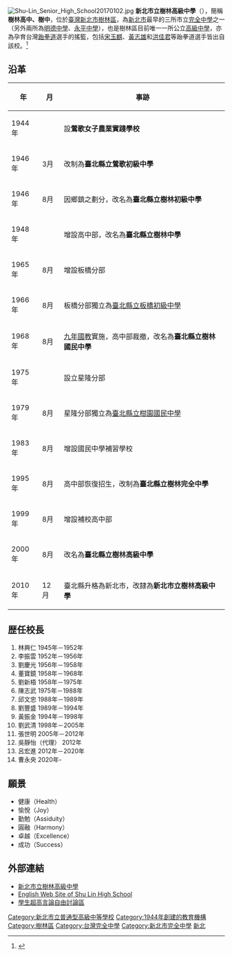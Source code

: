 {{Infobox School
| name = 新北市立樹林高級中學
| other_name = New Taipei Municipal Shulin Senior High School
| image = New Taipei Municipal Shulin Senior High School 20160205.jpg
| established = 1944年 鶯歌女子農業實踐學校
| type = 市立完全中學
| district = [[新北市|新北市]][[樹林區|樹林區]]
| grades = 國一至高三
| principal = 曹永央
| staff = 290人
| students = 4,323人
| athletics = [[手球|手球]]<br>[[跆拳道|跆拳道]]
| magazine = 小太陽輔導刊物<br>伴我成長月刊
| address = {{flagicon|TWN}}[[新北市|新北市]][[樹林區|樹林區]]中華路8號
| number = +886-2-8685-2011
| fax = +886-2-8685-4261
| website = [http://www.slsh.ntpc.edu.tw/ www.slsh.ntpc.edu.tw]
| coordinates = {{Coord|24.983201|121.422804|display=inline,title}}
| pushpin_map = Taiwan NewTaipei
| logo = File:新北市立樹林高級中學校徽.png
}}
[[File:Shu-Lin_Senior_High_School20170102.jpg|thumb]]
'''新北市立樹林高級中學'''（{{Lang-en|New Taipei Municipal Shulin Senior High School}}），簡稱'''樹林高中、樹中'''，位於[[臺灣|臺灣]][[新北市|新北市]][[樹林區|樹林區]]，為[[新北市|新北市]]最早的三所市立[[完全中學|完全中學]]之一（另外兩所為[[新北市立明德高級中學|明德中學]]、[[新北市立永平高級中學|永平中學]]），也是樹林區目前唯一一所公立[[高級中學|高級中學]]，亦為孕育台灣[[跆拳道|跆拳道]]選手的搖籃，包括[[宋玉麒|宋玉麒]]、[[黃志雄|黃志雄]]和[[洪佳君|洪佳君]]等跆拳道選手皆出自該校。<ref>{{cite news|language=zh|2=|url=https://sports.ltn.com.tw/news/breakingnews/120004|title=奧運跆拳搖籃 「樹林中學跆拳館」|publisher=自由時報|date=2008-08-24|accessdate=2020-12-11|archive-date=2021-01-24|archive-url=https://web.archive.org/web/20210124123125/https://sports.ltn.com.tw/news/breakingnews/120004|dead-url=no}}</ref>

==沿革==
{|class="wikitable" cellspacing="0"
!年||月||事跡
|-
|1944年||||設'''鶯歌女子農業實踐學校'''
|-
|1946年||3月||改制為'''臺北縣立鶯歌初級中學'''
|-
|1946年||8月||因鄉鎮之劃分，改名為'''臺北縣立樹林初級中學'''
|-
|1948年||||增設高中部，改名為'''臺北縣立樹林中學'''
|-
|1965年||8月||增設板橋分部
|-
|1966年||8月||板橋分部獨立為[[新北市立板橋國民中學|臺北縣立板橋初級中學]]
|-
|1968年||8月||[[九年國教|九年國教]]實施，高中部裁撤，改名為'''臺北縣立樹林國民中學'''
|-
|1975年||||設立星隆分部
|-
|1979年||8月||星隆分部獨立為[[新北市立柑園國民中學|臺北縣立柑園國民中學]]
|-
|1983年||8月||增設國民中學補習學校
|-
|1995年||8月||高中部恢復招生，改制為'''臺北縣立樹林完全中學'''
|-
|1999年||8月||增設補校高中部
|-
|2000年||8月||改名為'''臺北縣立樹林高級中學'''
|-
|2010年||12月||臺北縣升格為新北市，改隸為'''新北市立樹林高級中學'''
|}

== 歴任校長 ==     
# 林興仁 1945年－1952年
# 李振雲 1952年－1956年
# 劉慶光 1956年－1958年
# 董寶鏡 1958年－1968年
# 劉新梧 1958年－1975年
# 陳志武 1975年－1988年
# 邱文忠 1988年－1989年
# 劉豐盛 1989年－1994年
# 黃振金 1994年－1998年
# 劉武清 1998年－2005年
# 張世明 2005年－2012年
# 吳靜怡（代理） 2012年
# 呂宏進 2012年－2020年
# 曹永央 2020年-

== 願景 ==
* 健康（Health）
* 愉悅（Joy）
* 勤勉（Assiduity）
* 圓融（Harmony）
* 卓越（Excellence）
* 成功（Success）

== 外部連結 ==
{{commonscat|New Taipei Municipal Shulin Senior High School}}
* [http://www.slsh.ntpc.edu.tw/ 新北市立樹林高級中學] {{Wayback|url=http://www.slsh.ntpc.edu.tw/ |date=20120108035348 }}
* [http://www.slsh.ntpc.edu.tw/web/WebEng/default.asp English Web Site of Shu Lin High School] {{Wayback|url=http://www.slsh.ntpc.edu.tw/web/WebEng/default.asp |date=20210124122119 }}
* [https://www.facebook.com/pages/靠北樹林告白樹林/1423075441298512/ 學生超高言論自由討論區]

{{新北市高級中等學校列表}}
{{新北市中學列表}}
[[Category:新北市立普通型高級中等學校|Category:新北市立普通型高級中等學校]]
[[Category:1944年創建的教育機構|Category:1944年創建的教育機構]]
[[Category:樹林區|Category:樹林區]]
[[Category:台灣完全中學|Category:台灣完全中學]]
[[Category:新北市完全中學|Category:新北市完全中學]]
[[Category:臺灣原住民重點學校|新北]]